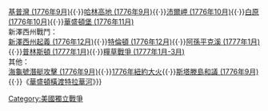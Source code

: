 {{Campaign|
name=[[紐約及新澤西戰役]]
|raw_name=Campaignbox 紐約及紐澤西戰役
|battles=紐約州戰鬥：<br/>[[長島會戰|長島 (1776年8月)]]{{·}}[[基普灣登陸戰|基普灣 (1776年9月)]]{{·}}[[哈林高地戰役|哈林高地 (1776年9月)]]{{·}}[[沛爾岬之戰|沛爾岬 (1776年10月)]]{{·}}[[白原戰役|白原 (1776年10月)]]{{·}}[[華盛頓堡攻城戰|華盛頓堡 (1776年11月)]]<br/>新澤西州戰鬥：<br/>[[新澤西州起義|新澤西州起義 (1776年12月)]]{{·}}[[特倫頓戰役|特倫頓 (1776年12月)]]{{·}}[[阿孫平克溪戰役|阿孫平克溪 (1777年1月)]]{{·}}[[普林斯頓戰役|普林斯頓 (1777年1月)]]{{·}}[[糧草戰爭|糧草戰爭 (1777年1月-3月)]]<br/>其他：<br/>[[海龜號潛艇|海龜號潛艇攻擊 (1776年9月)]]{{·}}[[1776年紐約大火]]{{·}}[[斯塔滕島和議|斯塔滕島和議 (1776年9月)]]{{·}}《[[華盛頓橫渡特拉華河]]》}}<noinclude>[[Category:美國獨立戰爭]]</noinclude>